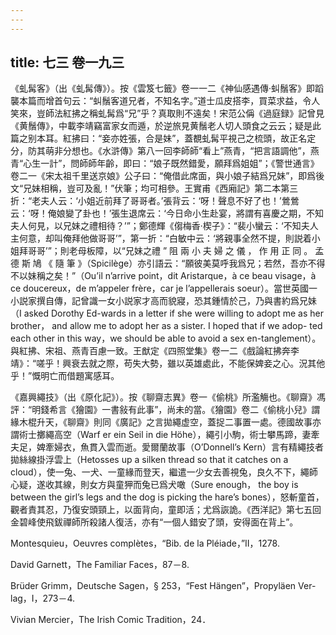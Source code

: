 ```yaml
---
---
---
```

title: 七三 卷一九三
---




《虬髯客》（出《虬髯傳》）。按《雲笈七籤》卷一一二《神仙感遇傳·虯鬚客》即蹈襲本篇而增首句云：“虯鬚客道兄者，不知名字。”道士瓜皮搭李，買菜求益，令人笑來，豈師法紅拂之稱虬髯爲“兄”乎？真取則不遠矣！宋范公偁《過庭録》記曾見《黄鬚傳》，中載李靖竊富家女而遁，於逆旅見黄鬚老人切人頭食之云云；疑是此篇之别本耳。紅拂曰：“妾亦姓張，合是妹”，蓋覩虬髯平視己之梳頭，故正名定分，防其萌非分想也。《水滸傳》第八一回李師師“看上”燕青，“把言語調他”，燕青“心生一計”，問師師年齡，即曰：“娘子既然錯愛，願拜爲姐姐”；《警世通言》卷二一《宋太祖千里送京娘》公子曰：“俺借此席面，與小娘子結爲兄妹”，即爲後文“兄妹相稱，豈可及亂！”伏筆；均可相參。王實甫《西廂記》第二本第三折：“老夫人云：‘小姐近前拜了哥哥者。’張背云：‘呀！聲息不好了也！’鶯鶯云：‘呀！俺娘變了卦也！’張生退席云：‘今日命小生赴宴，將謂有喜慶之期，不知夫人何見，以兄妹之禮相待？’”；鄭德輝《㑳梅香·楔子》：“裴小蠻云：‘不知夫人主何意，却叫俺拜他做哥哥’”，第一折：“白敏中云：‘將親事全然不提，則説着小姐拜哥哥’”；則老母板障，以“兄妹之禮 ” 阻 兩 小 夫 婦 之 儀 ， 作 用 正 同 。 孟 德 斯 鳩 《 隨 筆 》（Spicilège）亦引語云：“願彼美莫呼我爲兄；若然，吾亦不得不以妹稱之矣！”（Ou’il n’arrive point，dit Aristarque，à ce beau visage，à ce doucereux，de m’appeler frère，car je l’appellerais soeur）。當世英國一小説家撰自傳，記曾識一女小説家才高而貌寢，恐其鍾情於己，乃與書約爲兄妹（I asked Dorothy Ed-wards in a letter if she were willing to adopt me as her brother， and allow me to adopt her as a sister. I hoped that if we adop- ted each other in this way，we should be able to avoid a sex en-tanglement）。與紅拂、宋祖、燕青百慮一致。王猷定《四照堂集》卷一二《戲論紅拂奔李靖》：“嗟乎！興衰去就之際，苟失大勢，雖以英雄處此，不能保婢妾之心。況其他乎！”慨明亡而借題寓感耳。

《嘉興繩技》（出《原化記》）。按《聊齋志異》卷一《偷桃》所濫觴也。《聊齋》馮評：“明錢希言《獪園》一書敍有此事”，尚未的當。《獪園》卷二《偷桃小兒》謂緣木棍升天，《聊齋》則同《廣記》之言拋繩虚空，蓋捉二事置一處。德國故事亦謂術士擲繩高空（Warf er ein Seil in die Höhe），繩引小駒，術士攀馬蹄，妻牽夫足，婢牽婦衣，魚貫入雲而逝。愛爾蘭故事（O’Donnell’s Kern）言有精繩技者拋絲線掛浮雲上（Hetosses up a silken thread so that it catches on a cloud），使一兔、一犬、一童緣而登天，繼遣一少女去善視兔，良久不下，繩師心疑，遂收其線，則女方與童狎而兔已爲犬噉（Sure enough， the boy is between the girl’s legs and the dog is picking the hare’s bones），怒斬童首，觀者責其忍，乃復安頭頸上，以面背向，童即活；尤爲詼詭。《西洋記》第七五回金碧峰使飛鈸禪師所殺諸人復活，亦有“一個人錯安了頭，安得面在背上”。

Montesquieu，Oeuvres complètes，“Bib. de la Pléiade，”II，1278.

David Garnett，The Familiar Faces，87－8.

Brüder Grimm，Deutsche Sagen，§ 253，“Fest Hängen”，Propyläen Ver- lag，I，273－4.

Vivian Mercier，The Irish Comic Tradition，24．